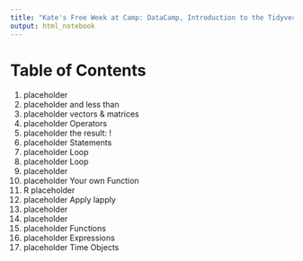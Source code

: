 ```yaml
---
title: "Kate's Free Week at Camp: DataCamp, Introduction to the Tidyverse"
output: html_notebook
---
```



# Table of Contents
1. placeholder
2. placeholder and less than
3. placeholder vectors & matrices
4. placeholder Operators
5. placeholder the result: !
6. placeholder Statements
7. placeholder Loop
8. placeholder Loop
9. placeholder 
10. placeholder Your own  Function
11. R placeholder
12. placeholder Apply lapply
13. placeholder
14. placeholder
15. placeholder Functions
16. placeholder Expressions 
17. placeholder Time Objects


